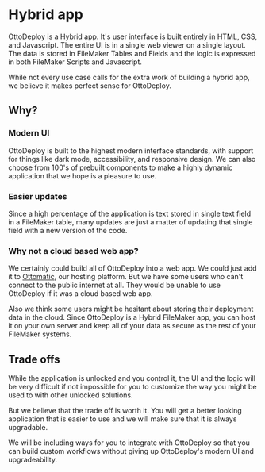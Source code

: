 # Hybrid app

OttoDeploy is a Hybrid app. It's user interface is built entirely in HTML, CSS, and Javascript. The entire UI is in a single web viewer on a single layout. The data is stored in FileMaker Tables and Fields and the logic is expressed in both FileMaker Scripts and Javascript.

While not every use case calls for the extra work of building a hybrid app, we believe it makes perfect sense for OttoDeploy.

## Why?

### Modern UI

OttoDeploy is built to the highest modern interface standards, with support for things like dark mode, accessibility, and responsive design. We can also choose from 100's of prebuilt components to make a highly dynamic application that we hope is a pleasure to use.

### Easier updates

Since a high percentage of the application is text stored in single text field in a FileMaker table, many updates are just a matter of updating that single field with a new version of the code.

### Why not a cloud based web app?

We certainly could build all of OttoDeploy into a web app. We could just add it to [Ottomatic](https://www.ottomatic.cloud/), our hosting platform. But we have some users who can't connect to the public internet at all. They would be unable to use OttoDeploy if it was a cloud based web app.

Also we think some users might be hesitant about storing their deployment data in the cloud. Since OttoDeploy is a Hybrid FileMaker app, you can host it on your own server and keep all of your data as secure as the rest of your FileMaker systems.

## Trade offs

While the application is unlocked and you control it, the UI and the logic will be very difficult if not impossible for you to customize the way you might be used to with other unlocked solutions.

But we believe that the trade off is worth it. You will get a better looking application that is easier to use and we will make sure that it is always upgradable.

We will be including ways for you to integrate with OttoDeploy so that you can build custom workflows without giving up OttoDeploy's modern UI and upgradeability.

